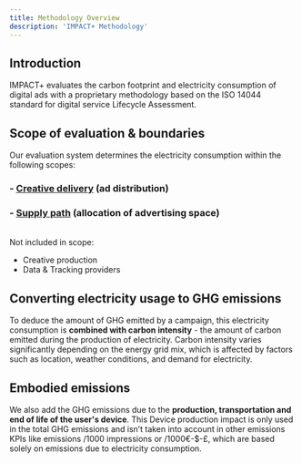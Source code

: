 ```yaml
---
title: Methodology Overview
description: 'IMPACT+ Methodology'
---
```


## Introduction


IMPACT+ evaluates the carbon footprint and electricity consumption of digital ads with a proprietary methodology based on the ISO 14044 standard for digital service Lifecycle Assessment.

## **Scope of evaluation & boundaries**

Our evaluation system determines the electricity consumption within the following scopes:

### - [Creative delivery](https://method.weareimpactplus.com/creativedelivery) (ad distribution)
### - [Supply path](https://method.weareimpactplus.com/supplypath) (allocation of advertising space)

<br/>

<Tip>
Not included in scope:

- Creative production
- Data & Tracking providers
</Tip>


## Converting electricity usage to GHG emissions

To deduce the amount of GHG emitted by a campaign, this electricity consumption is **combined
with carbon intensity** - the amount of carbon emitted during the production of electricity. Carbon intensity varies significantly depending on the energy grid mix, which is affected by factors such as location, weather conditions, and demand for electricity.

## Embodied emissions

We also add the GHG emissions due to the **production, transportation and end of life of the user's device**. This Device production impact is only used in the total GHG emissions and isn’t taken into account in other emissions KPIs like emissions /1000 impressions or /1000€-$-£, which are based solely on emissions due to electricity consumption.
